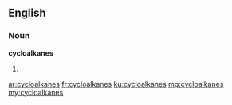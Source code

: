 ==English==

===Noun===
'''cycloalkanes'''

# {{plural of|cycloalkane}}

[[ar:cycloalkanes]]
[[fr:cycloalkanes]]
[[ku:cycloalkanes]]
[[mg:cycloalkanes]]
[[my:cycloalkanes]]
